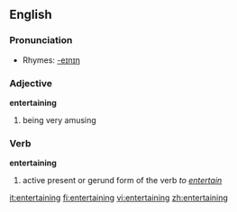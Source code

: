 ==English==

===Pronunciation===
*Rhymes: [[Rhymes:English:-eɪnɪŋ|-eɪnɪŋ]]

===Adjective===
'''entertaining'''

# being very amusing

===Verb===
'''entertaining'''

# active present or gerund form of the verb ''to [[entertain]]''

[[it:entertaining]]
[[fi:entertaining]]
[[vi:entertaining]]
[[zh:entertaining]]